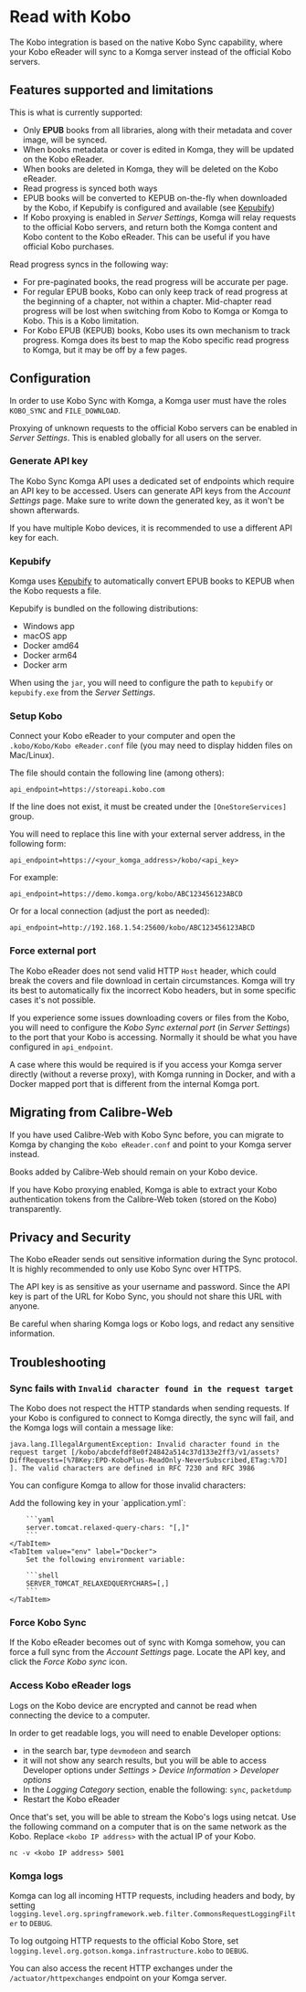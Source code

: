 
# Read with Kobo

The Kobo integration is based on the native Kobo Sync capability, where your Kobo eReader will sync to a Komga server instead of the official Kobo servers.

## Features supported and limitations

This is what is currently supported:
- Only **EPUB** books from all libraries, along with their metadata and cover image, will be synced.
- When books metadata or cover is edited in Komga, they will be updated on the Kobo eReader.
- When books are deleted in Komga, they will be deleted on the Kobo eReader.
- Read progress is synced both ways
- EPUB books will be converted to KEPUB on-the-fly when downloaded by the Kobo, if Kepubify is configured and available (see [Kepubify](#kepubify))
- If Kobo proxying is enabled in _Server Settings_, Komga will relay requests to the official Kobo servers, and return both the Komga content and Kobo content to the Kobo eReader. This can be useful if you have official Kobo purchases.

Read progress syncs in the following way:
- For pre-paginated books, the read progress will be accurate per page.
- For regular EPUB books, Kobo can only keep track of read progress at the beginning of a chapter, not within a chapter. Mid-chapter read progress will be lost when switching from Kobo to Komga or Komga to Kobo. This is a Kobo limitation.
- For Kobo EPUB (KEPUB) books, Kobo uses its own mechanism to track progress. Komga does its best to map the Kobo specific read progress to Komga, but it may be off by a few pages.

## Configuration

In order to use Kobo Sync with Komga, a Komga user must have the roles `KOBO_SYNC` and `FILE_DOWNLOAD`.

Proxying of unknown requests to the official Kobo servers can be enabled in _Server Settings_. This is enabled globally for all users on the server.

### Generate API key

The Kobo Sync Komga API uses a dedicated set of endpoints which require an API key to be accessed. Users can generate API keys from the _Account Settings_ page. Make sure to write down the generated key, as it won't be shown afterwards.

If you have multiple Kobo devices, it is recommended to use a different API key for each.

### Kepubify

Komga uses [Kepubify](https://pgaskin.net/kepubify/) to automatically convert EPUB books to KEPUB when the Kobo requests a file.

Kepubify is bundled on the following distributions:
- Windows app
- macOS app
- Docker amd64
- Docker arm64
- Docker arm

When using the `jar`, you will need to configure the path to `kepubify` or `kepubify.exe` from the _Server Settings_.

### Setup Kobo

Connect your Kobo eReader to your computer and open the `.kobo/Kobo/Kobo eReader.conf` file (you may need to display hidden files on Mac/Linux).

The file should contain the following line (among others):

```
api_endpoint=https://storeapi.kobo.com
```

If the line does not exist, it must be created under the `[OneStoreServices]` group.

You will need to replace this line with your external server address, in the following form:

```
api_endpoint=https://<your_komga_address>/kobo/<api_key>
```

For example:

```
api_endpoint=https://demo.komga.org/kobo/ABC123456123ABCD
```

Or for a local connection (adjust the port as needed):

```
api_endpoint=http://192.168.1.54:25600/kobo/ABC123456123ABCD
```

### Force external port

The Kobo eReader does not send valid HTTP `Host` header, which could break the covers and file download in certain circumstances.  Komga will try its best to automatically fix the incorrect Kobo headers, but in some specific cases it's not possible.

If you experience some issues downloading covers or files from the Kobo, you will need to configure the _Kobo Sync external port_ (in _Server Settings_) to the port that your Kobo is accessing. Normally it should be what you have configured in `api_endpoint`.

A case where this would be required is if you access your Komga server directly (without a reverse proxy), with Komga running in Docker, and with a Docker mapped port that is different from the internal Komga port.

## Migrating from Calibre-Web

If you have used Calibre-Web with Kobo Sync before, you can migrate to Komga by changing the `Kobo eReader.conf` and point to your Komga server instead.

Books added by Calibre-Web should remain on your Kobo device.

If you have Kobo proxying enabled, Komga is able to extract your Kobo authentication tokens from the Calibre-Web token (stored on the Kobo) transparently.

## Privacy and Security

The Kobo eReader sends out sensitive information during the Sync protocol. It is highly recommended to only use Kobo Sync over HTTPS.

The API key is as sensitive as your username and password. Since the API key is part of the URL for Kobo Sync, you should not share this URL with anyone.

Be careful when sharing Komga logs or Kobo logs, and redact any sensitive information.

## Troubleshooting

### Sync fails with `Invalid character found in the request target`

The Kobo does not respect the HTTP standards when sending requests. If your Kobo is configured to connect to Komga directly, the sync will fail, and the Komga logs will contain a message like:

```log
java.lang.IllegalArgumentException: Invalid character found in the request target [/kobo/abcdefdf8e0f24842a514c37d133e2ff3/v1/assets?DiffRequests=[%7BKey:EPD-KoboPlus-ReadOnly-NeverSubscribed,ETag:%7D] ]. The valid characters are defined in RFC 7230 and RFC 3986
```

You can configure Komga to allow for those invalid characters:

<Tabs>
    <TabItem value="yaml" label="Application.yml">
        Add the following key in your `application.yml`:

        ```yaml
        server.tomcat.relaxed-query-chars: "[,]"
        ```
    </TabItem>
    <TabItem value="env" label="Docker">
        Set the following environment variable:

        ```shell
        SERVER_TOMCAT_RELAXEDQUERYCHARS=[,]
        ```
    </TabItem>
</Tabs>

### Force Kobo Sync

If the Kobo eReader becomes out of sync with Komga somehow, you can force a full sync from the _Account Settings_ page. Locate the API key, and click the _Force Kobo sync_ icon.

### Access Kobo eReader logs

Logs on the Kobo device are encrypted and cannot be read when connecting the device to a computer.

In order to get readable logs, you will need to enable Developer options:
- in the search bar, type `devmodeon` and search
- it will not show any search results, but you will be able to access Developer options under _Settings > Device Information > Developer options_
- In the _Logging Category_ section, enable the following: `sync`, `packetdump`
- Restart the Kobo eReader

Once that's set, you will be able to stream the Kobo's logs using netcat. Use the following command on a computer that is on the same network as the Kobo. Replace `<kobo IP address>` with the actual IP of your Kobo.

```shell
nc -v <kobo IP address> 5001
```

### Komga logs

Komga can log all incoming HTTP requests, including headers and body, by setting `logging.level.org.springframework.web.filter.CommonsRequestLoggingFilter` to `DEBUG`.

To log outgoing HTTP requests to the official Kobo Store, set `logging.level.org.gotson.komga.infrastructure.kobo` to `DEBUG`.

You can also access the recent HTTP exchanges under the `/actuator/httpexchanges` endpoint on your Komga server.